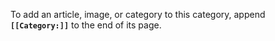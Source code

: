 To add an article, image, or category to this category, append '''<code><nowiki>[[</nowiki>Category:{{PAGENAME}}]]</code>''' to the end of its page.<noinclude>
{{documentation}}</noinclude>